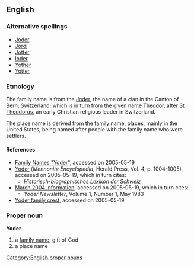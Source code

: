 {{wikipedia}}
== English ==
=== Alternative spellings ===
* [[Joder]]
* [[Jordi]]
* [[Jotter]]
* [[Ioder]]
* [[Yother]]
* [[Yotter]]
=== Etmology ===
The family name is from the {{G.}} [[Joder]], the name of a clan in the Canton of Bern, Switzerland; which is in turn from the given name [[Theodor]], after [[w:Theodore the Studite|St Theodorus]], an early Christian religious leader in Switzerland. 

The place name is derived from the family name, places, mainly in the United States, being named after people with the family name who were settlers.
==== References ====
* [http://homepages.rootsweb.com./~kauffman/intros/names.html Family Names "Yoder"], accessed on 2005-05-19
* [http://www.mhsc.ca/encyclopedia/contents/Y644ME.html Yoder] (''Mennonite Encyclopedia'', Herald Press, Vol. 4, p. 1004-1005), accessed on 2005-05-19, which in turn cites:
**''Historisch-biographisches Lexikon der Schweiz''
* [http://www.kisabeth.com/march_2004_information.htm March 2004 information], accessed on 2005-05-19, which in turn cites:
** ''Yoder Newsletter'', Volume 1, Number 1, May 1983
* [http://www.houseofnames.com./xq/asp.fc/qx/yoder-family-crest.htm Yoder family crest], accessed on 2005-05-19
=== Proper noun ===
[[Category:English proper nouns]]
'''Yoder'''
# a [[family name]]; gift of God
# a place name